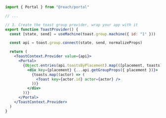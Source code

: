 ```jsx {1,13,21}
import { Portal } from "@reach/portal"

// ...

// 3. Create the toast group provider, wrap your app with it
export function ToastProvider() {
  const [state, send] = useMachine(toast.group.machine({ id: "1" }))

  const api = toast.group.connect(state, send, normalizeProps)

  return (
    <ToastContext.Provider value={api}>
      <Portal>
        {Object.entries(api.toastsByPlacement).map(([placement, toasts]) => (
          <div key={placement} {...api.getGroupProps({ placement })}>
            {toasts.map((actor) => (
              <Toast key={actor.id} actor={actor} />
            ))}
          </div>
        ))}
      </Portal>
    </ToastContext.Provider>
  )
}
```
